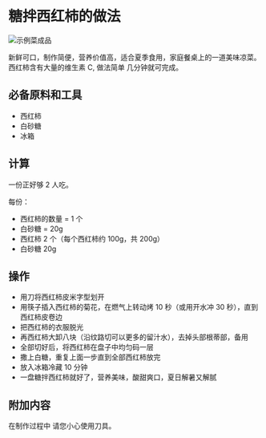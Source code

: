 # 糖拌西红柿的做法

![示例菜成品](./火山飘雪.jpg)

新鲜可口，制作简便，营养价值高，适合夏季食用，家庭餐桌上的一道美味凉菜。西红柿含有大量的维生素 C, 做法简单 几分钟就可完成。

## 必备原料和工具

- 西红柿
- 白砂糖
- 冰箱

## 计算

一份正好够 2 人吃。

每份：

- 西红柿的数量 = 1 个
- 白砂糖 = 20g
- 西红柿 2 个（每个西红柿约 100g，共 200g）
- 白砂糖 20g

## 操作

- 用刀将西红柿皮米字型划开
- 用筷子插入西红柿的菊花，在燃气上转动烤 10 秒（或用开水冲 30 秒），直到西红柿皮卷边
- 把西红柿的衣服脱光
- 再西红柿大卸八块（沿纹路切可以更多的留汁水），去掉头部根蒂部，备用
- 全部切好后，将西红柿在盘子中均匀码一层
- 撒上白糖，重复上面一步直到全部西红柿放完
- 放入冰箱冷藏 10 分钟
- 一盘糖拌西红柿就好了，营养美味，酸甜爽口，夏日解暑又解腻

## 附加内容

在制作过程中 请您小心使用刀具。



